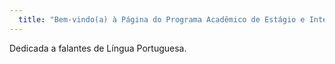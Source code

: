 ```yaml
---
  title: "Bem-vindo(a) à Página do Programa Acadêmico de Estágio e Intercâmbio (PAEI)"
---
```

  
  Dedicada a falantes de Língua Portuguesa.